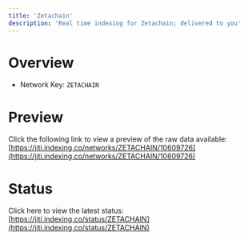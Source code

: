 ```yaml
---
title: 'Zetachain'
description: 'Real time indexing for Zetachain; delivered to you'
---
```


# Overview
- Network Key: `ZETACHAIN`

# Preview
Click the following link to view a preview of the raw data available: [https://jiti.indexing.co/networks/ZETACHAIN/10609726](https://jiti.indexing.co/networks/ZETACHAIN/10609726)

# Status
Click here to view the latest status: [https://jiti.indexing.co/status/ZETACHAIN](https://jiti.indexing.co/status/ZETACHAIN)
